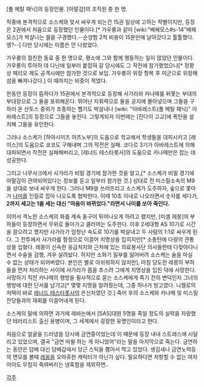 [풀 메탈 패닉]의 등장인물. [아말감]의 조직원 중 한 명.

작중에 본격적으로 소스케와 맞서 싸우게 되는건 15권 일상에 고하는 작별이지만, 등장은 2권에서 처음으로 등장했던 인물이다.[* 가우룽과 같이 [wiki:"베헤모스#s-14"베헤모스]가 박살나는 꼴을 구경했다.--순양함 2척 비용이 15분만에 날아갔다고 툴툴했다. 엥?--] 다만 당시에는 이름은 안 나왔었다.

가우룽의 절친한 동료 중 한 명으로, 평소에 그와 함께 행동하는 일이 많았던 인물이다. 가우룽이 투아하 데 다난에 일부러 붙잡혀 갈 당시에도 그 작전에 참가했었으나[* 정황상 페리오 제도 공격시에만 참가한 것으로 보임. 가우룽이 위장 항복 후 미군으로 위장해 섬을 빠져나갔다.] 이 때까지는 비중이 적었다.

한동안 등장이 뜸하다가 15권에서 본격적으로 등장해 사가라와 카나메를 뒤쫓는 부대의 부대장으로 그 둘을 포위해온다. 뛰어난 지휘력으로 둘을 궁지에 몰아넣으며 그들을 구하러 온 산토스 중위가 조종하는 헬기도 박살내나 [wiki: "아바레스트(풀 메탈 패닉)" 아바레스트]의 등장으로 그들을 놓친다. 그렇게되자 이번에는 [진다이 고교]에 폭탄을 설치해 그들을 유인한다.

그러나 소스케가 [하야시미즈 아츠노부]의 도움으로 학교에서 학생들을 대피시키고 [레이스]의 도움으로 쿄코도 구해내며 그의 작전은 실패. 코다르 3기가 아바레스트에 의해 대파되면서 작전은 실패해버리고, [레너드 테스타롯사]의 도움으로 카나메만은 잡는 데 성공한다.

그리고 나무사크에서 사가라가 비밀 경기에 참가한 것을 알고,[* 소스케가 비밀 경기에 아말감이 관여되어있다는 정보를 듣고 일부러 참가한 것.] 상대로 전 미스릴소속의 M9을 상대로 보내 싸우게 한다. 그러나 M9을 쓰러뜨리고 소스케가 도주하자, 숲으로 쫓아가 [[나미]]를 인질로 잡아 나오도록 협박한다. 이때 10초 이내로 나오라면서 숫자를 세다가, '''2까지 세고는 1을 세는 대신 "마음이 바뀌었다."라면서 나미를 쏘아 죽인다.'''

이어서 격노한 소스케의 화를 계속 돋구어 튀어나오게 하려고 했지만, [미셸 레몽]의 부하들이 등장하면서 무위로 돌아가고 클러머는 도주한다. 이후 2세대형 AS 10기로 시간을 끌으려고 했지만 사가라가 엄청난 속도로 10기를 박살내고 두 사람의 1:1로 싸우게 된다.
그 전투에서 사가라를 함정으로 이끌어 치명상을 입히지만[* 소총탄에 다량의 관통상을 입혔다. 레몽이 신속한 응급처치와 근처에 있는 의료봉사단 의사들한테 다찾아다니면서 수술을 감행, 겨우 살려놨다. 하지만 소화기 일부를 잃어버려 소스케는 술을 마실 수 없는 상태가 되어버렸다. 본인은 별로 아쉬워하지 않지만], 마침 당도한 레몽의 부하들을 먼저 처리하는 사이에 사가라가 몸을 추스려 그에게 치명상을 입힌 덕에 사망한다. 사망하기 직전 카나메의 행방을 필사적으로 묻는 소스케에게 죽기 전의 변덕인지 그녀의 행방에 대한 단서를 남기고[* 몇몇 지명을 알려줬는데, 그중 하나가 빙고였다. 니켈로의 저택이 바로 [[레너드 테스타롯사]]의 은신처였던 것.] 죽어 후의 소스케와 카나메 및 미스릴 잔당들과의 재회를 이끌어내게 된다.

소스케의 말에 의하면 과거에 레바논에서 [SAS]대원 5명을 죽일 정도의 실력을 자랑했던 테러리스트 출신 용병이며, 그 세계에서 굉장한 유명인이라고 한다.

처음으로 얼굴을 드러냈을 당시에 금연중이었는데 이 때문에 등장 내내 스트레스에 시달리고 있었으며, 결국 "금연 따윌 하는 게 아니었어"라는 말을 마지막으로 죽는다. 금연하는 동안은 담배 대신 담배갑에서 당근 스틱을 뽑아서 먹고 있었다. 생김새나 금연노력등의 면모를 볼때 [[레옹]]을 오마쥬한 캐릭터가 아닌가 싶다. 필요하다면 저항할 수 없는 여자아이도 무참히 죽여버리는 냉혹함을 제외하면..

[[각주]]
